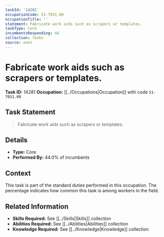 ```yaml
---
taskId: '14281'
occupationCode: 51-7031.00
occupationTitle: ''
statement: Fabricate work aids such as scrapers or templates.
taskType: Core
incumbentsResponding: 44
collection: Tasks
source: onet
---
```

# Fabricate work aids such as scrapers or templates.

**Task ID:** 14281
**Occupation:** [[../Occupations|Occupation]] with code `51-7031.00`

## Task Statement

> Fabricate work aids such as scrapers or templates.

## Details

- **Type:** Core
- **Performed By:** 44.0% of incumbents

## Context

This task is part of the standard duties performed in this occupation. The percentage indicates how common this task is among workers in the field.

## Related Information

- **Skills Required:** See [[../Skills|Skills]] collection
- **Abilities Required:** See [[../Abilities|Abilities]] collection
- **Knowledge Required:** See [[../Knowledge|Knowledge]] collection
